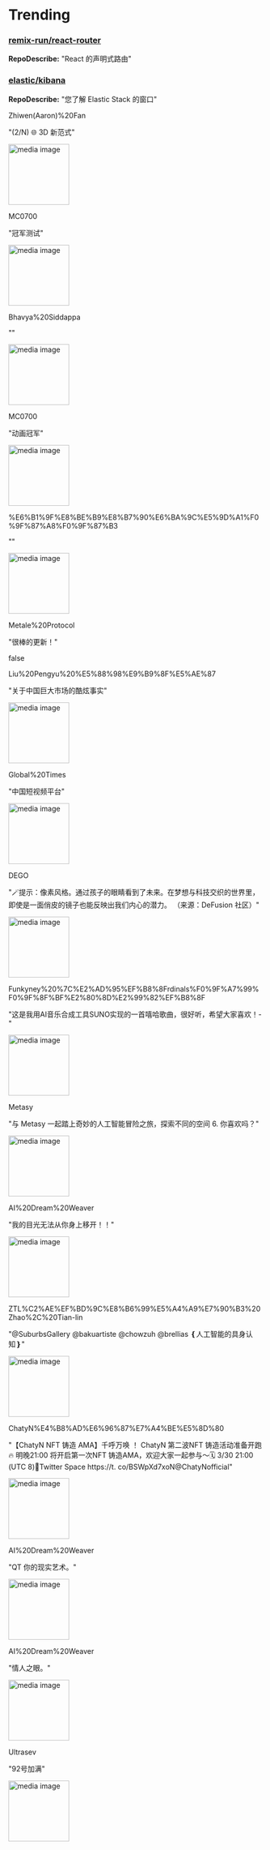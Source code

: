
# Trending

### [remix-run/react-router](https://github.com/remix-run/react-router)
**RepoDescribe:** "React 的声明式路由"
  

### [elastic/kibana](https://github.com/elastic/kibana)
**RepoDescribe:** "您了解 Elastic Stack 的窗口"
  

<TwoColumnLayout>
  <div>
    <p>Zhiwen(Aaron)%20Fan</p>
    <p>"(2/N) 🌐 3D 新范式"</p>
  </div>
  <img width="120" src="https://pbs.twimg.com/ext_tw_video_thumb/1772789432359219201/pu/img/t2D7AtUcd8q7qLuO.jpg" alt="media image" />
</TwoColumnLayout>
  

<TwoColumnLayout>
  <div>
    <p>MC0700</p>
    <p>"冠军测试"</p>
  </div>
  <img width="120" src="https://pbs.twimg.com/ext_tw_video_thumb/1772670992080576513/pu/img/uGpV9cHqjR7eja0N.jpg" alt="media image" />
</TwoColumnLayout>
  

<TwoColumnLayout>
  <div>
    <p>Bhavya%20Siddappa</p>
    <p>""</p>
  </div>
  <img width="120" src="https://pbs.twimg.com/media/GJj6C-macAARdMP.jpg" alt="media image" />
</TwoColumnLayout>
  

<TwoColumnLayout>
  <div>
    <p>MC0700</p>
    <p>"动画冠军"</p>
  </div>
  <img width="120" src="https://pbs.twimg.com/ext_tw_video_thumb/1773320975695966208/pu/img/rK4qMWipzYeFqQyD.jpg" alt="media image" />
</TwoColumnLayout>
  

<TwoColumnLayout>
  <div>
    <p>%E6%B1%9F%E8%BE%B9%E8%B7%90%E6%BA%9C%E5%9D%A1%F0%9F%87%A8%F0%9F%87%B3</p>
    <p>""</p>
  </div>
  <img width="120" src="https://pbs.twimg.com/ext_tw_video_thumb/1773549353753612288/pu/img/h-7kFAA-hLUa9Hfs.jpg" alt="media image" />
</TwoColumnLayout>
  

<TwoColumnLayout>
  <div>
    <p>Metale%20Protocol</p>
    <p>"很棒的更新！"</p>
  </div>
  false
</TwoColumnLayout>
  

<TwoColumnLayout>
  <div>
    <p>Liu%20Pengyu%20%E5%88%98%E9%B9%8F%E5%AE%87</p>
    <p>"关于中国巨大市场的酷炫事实"</p>
  </div>
  <img width="120" src="https://pbs.twimg.com/ext_tw_video_thumb/1774092110616018945/pu/img/d6ZXSD6NioswJXQ9.jpg" alt="media image" />
</TwoColumnLayout>
  

<TwoColumnLayout>
  <div>
    <p>Global%20Times</p>
    <p>"中国短视频平台"</p>
  </div>
  <img width="120" src="https://pbs.twimg.com/media/GJq3xx4a0AAROzy.jpg" alt="media image" />
</TwoColumnLayout>
  

<TwoColumnLayout>
  <div>
    <p>DEGO</p>
    <p>"🪄提示：像素风格。通过孩子的眼睛看到了未来。在梦想与科技交织的世界里，即使是一面俏皮的镜子也能反映出我们内心的潜力。 （来源：DeFusion 社区）"</p>
  </div>
  <img width="120" src="https://pbs.twimg.com/media/GJ5_25FaAAAgDZD.jpg" alt="media image" />
</TwoColumnLayout>
  

<TwoColumnLayout>
  <div>
    <p>Funkyney%20%7C%E2%AD%95%EF%B8%8Frdinals%F0%9F%A7%99%F0%9F%8F%BF%E2%80%8D%E2%99%82%EF%B8%8F</p>
    <p>"这是我用AI音乐合成工具SUNO实现的一首嘻哈歌曲，很好听，希望大家喜欢！-"</p>
  </div>
  <img width="120" src="https://pbs.twimg.com/ext_tw_video_thumb/1774069549652234240/pu/img/0PwIU4D_zcynEuxd.jpg" alt="media image" />
</TwoColumnLayout>
  

<TwoColumnLayout>
  <div>
    <p>Metasy</p>
    <p>"与 Metasy 一起踏上奇妙的人工智能冒险之旅，探索不同的空间 6. 你喜欢吗？"</p>
  </div>
  <img width="120" src="https://pbs.twimg.com/ext_tw_video_thumb/1773274993872527360/pu/img/D_rwFWG1n2P9CzVw.jpg" alt="media image" />
</TwoColumnLayout>
  

<TwoColumnLayout>
  <div>
    <p>AI%20Dream%20Weaver</p>
    <p>"我的目光无法从你身上移开！！"</p>
  </div>
  <img width="120" src="https://pbs.twimg.com/media/GJ2zK69XgAE_ykp.jpg" alt="media image" />
</TwoColumnLayout>
  

<TwoColumnLayout>
  <div>
    <p>ZTL%C2%AE%EF%BD%9C%E8%B6%99%E5%A4%A9%E7%90%B3%20Zhao%2C%20Tian-lin</p>
    <p>"@SuburbsGallery @bakuartiste @chowzuh @brellias ❴人工智能的具身认知❵"</p>
  </div>
  <img width="120" src="https://pbs.twimg.com/media/GJw3jBIWcAE49Kb.jpg" alt="media image" />
</TwoColumnLayout>
  

<TwoColumnLayout>
  <div>
    <p>ChatyN%E4%B8%AD%E6%96%87%E7%A4%BE%E5%8D%80</p>
    <p>"【ChatyN NFT 铸造 AMA】千呼万唤 ！ ChatyN 第二波NFT 铸造活动准备开跑🔥 明晚21:00 将开启第一次NFT 铸造AMA，欢迎大家一起参与～🗓️ 3/30 21:00 (UTC 8)📍Twitter Space https://t. co/BSWpXd7xoN@ChatyNofficial"</p>
  </div>
  <img width="120" src="https://pbs.twimg.com/media/GJ1HhPYaYAAR9O8.jpg" alt="media image" />
</TwoColumnLayout>
  

<TwoColumnLayout>
  <div>
    <p>AI%20Dream%20Weaver</p>
    <p>"QT 你的现实艺术。"</p>
  </div>
  <img width="120" src="https://pbs.twimg.com/media/GJ4WGY-WUAAB0yO.jpg" alt="media image" />
</TwoColumnLayout>
  

<TwoColumnLayout>
  <div>
    <p>AI%20Dream%20Weaver</p>
    <p>"情人之眼。"</p>
  </div>
  <img width="120" src="https://pbs.twimg.com/media/GJ3KhoqXIAAr-Fg.jpg" alt="media image" />
</TwoColumnLayout>
  

<TwoColumnLayout>
  <div>
    <p>Ultrasev</p>
    <p>"92号加满"</p>
  </div>
  <img width="120" src="https://pbs.twimg.com/media/GJ5DGwUaIAATa0O.jpg" alt="media image" />
</TwoColumnLayout>
  